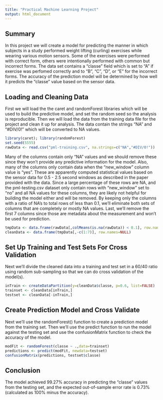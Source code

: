 ```yaml
---
title: "Practical Machine Learning Project"
output: html_document
---
```


## Summary

In this project we will create a model for predicting the manner in which subjects in a study performed weight lifting (curling) exercises while wearing various motion sensors.  Some of the exercises were performed with correct form, others were intentionally performed with common but incorrect forms. The data set contains a "classe" field which is set to "A" if exercise was perfomed correctly and to "B", "C", "D", or "E" for the incorrect forms.  The accuracy of the prediction model will be determined by how well it predicts the "classe" value based on the sensor data.

## Loading and Cleaning Data

First we will load the the caret and randomForest libraries which will be used to build the predictive model, and set the random seed so the analysis is reproducible.  Then we will load the data from the training data file for the project and clean it up for analysis.  The data contain the strings "NA" and "#DIV/0!" which will be converted to NA values.

```r
library(caret); library(randomForest)
set.seed(5555)
rawData <- read.csv("pml-training.csv", na.strings=c("NA","#DIV/0!"))
```

Many of the columns contain only "NA" values and we should remove these since they won't provide any predictive information for the model.  Also, many of the columns only contain data when the "new_window" column value is "yes".  These are apparently computed statistical values based on the sensor data for 0.5 - 2.5 second windows as described in the paper provided with the data.  Since a large percentage of these rows are NA, and the pml-testing.csv dataset only contain rows with "new_window" set to "no" and all NA values for these columns, they are likely not helpful for building the model either and will be removed.  By keeping only the columns with a ratio of NA's to total rows of less than 0.1, we'll eliminate both sets of columns that are completely or mostly NA values.  Last, we'll remove the first 7 columns since those are metadata about the measurement and won't be used for prediction.

```r
tmpData <- data.frame(rawData[,colMeans(is.na(rawData)) < 0.1], row.names=NULL)
cleanData <- data.frame(tmpData[,-c(1:7)], row.names=NULL)
```

## Set Up Training and Test Sets For Cross Validation

Next we'll divide the cleaned data into a training and test set in a 60/40 ratio using random sub-sampling so that we can do cross validation of the model(s).

```r
inTrain <- createDataPartition(y=cleanData$classe, p=0.6, list=FALSE)
trainset <- cleanData[inTrain,]
testset <- cleanData[-inTrain,]
```

## Create Prediction Model and Cross Validate

Next we'll use the randomForest() function to create a prediction model from the training set.  Then we'll use the predict function to run the model against the testing set and use the confusionMatrix function to check the accuracy of the model.

```r
modFit <- randomForest(classe ~ .,data=trainset)
predictions <- predict(modFit, newdata=testset)
confusionMatrix(predictions, testset$classe)
```

## Conclusion

The model achieved 99.27% accuracy in predicting the "classe" values from the testing set, and the expected out-of-sample error rate is 0.73% (calculated as 100% minus the accuracy).